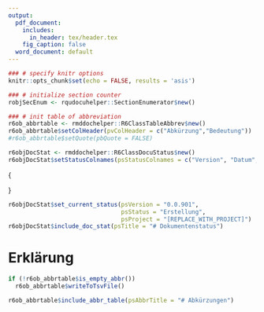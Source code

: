```yaml
---
output:
  pdf_document:
    includes:
      in_header: tex/header.tex
    fig_caption: false
  word_document: default
---
```


```r
### # specify knitr options
knitr::opts_chunk$set(echo = FALSE, results = 'asis')
```

```r
### # initialize section counter
robjSecEnum <- rqudocuhelper::SectionEnumerator$new()
```

```r
### # init table of abbreviation
r6ob_abbrtable <- rmddochelper::R6ClassTableAbbrev$new()
r6ob_abbrtable$setColHeader(pvColHeader = c("Abkürzung","Bedeutung"))
#r6ob_abbrtable$setQuote(pbQuote = FALSE)
```

```r
r6objDocStat <- rmddochelper::R6ClassDocuStatus$new()
r6objDocStat$setStatusColnames(psStatusColnames = c("Version", "Datum", "Wer","Status", "Projekt"))
```

\begin{flushright}
\includegraphics[width=0.7\linewidth]{png/QualitasLogo.png}
\end{flushright}


\fcolorbox{white}{white}{
	\parbox[t]{1.0\linewidth}{
		\centering \fontsize{12pt}{20pt}\selectfont % 
		\vspace*{0.5cm} % 

		\hfill [Betreff]

		\vspace*{0.5cm} 
	}
}

\vspace*{0.5cm}

\fcolorbox{red}{white}{
	\parbox[t]{1.0\linewidth}{
		\centering \fontsize{25pt}{40pt}\selectfont %

		\vspace*{1.5cm}
    Title

		\vspace*{1.5cm} % Space between the end of the title and the bottom of the grey box
	}
}

\vspace*{1cm}

\begin{center}
\includegraphics[width=\textwidth]{png/WordCloud.png}
\end{center}

\vspace{5ex}
{\centering \small
\hfill
\begin{tabular}{l}
Peter von Rohr                      \\
FB EDV, Qualitas AG                 \\
Chamerstrasse 56, CH-6300 Zug       \\
\verb+http://www.qualitasag.ch+     \\
\verb+peter.vonrohr@qualitasag.ch+  
\end{tabular}
}

\pagebreak

\tableofcontents

\pagebreak


```r
r6objDocStat$set_current_status(psVersion = "0.0.901",
                                psStatus = "Erstellung",  
                                psProject = "[REPLACE_WITH_PROJECT]")
r6objDocStat$include_doc_stat(psTitle = "# Dokumentenstatus")
```


\pagebreak


# Erklärung


<!-- ------------------------------------------------------------------------------------ --
  -- END of document:  Below this must not be anything, except the table of abbreviations --
  -- ------------------------------------------------------------------------------------ --> 

\pagebreak

```r
if (!r6ob_abbrtable$is_empty_abbr())
  r6ob_abbrtable$writeToTsvFile()
```

```r
r6ob_abbrtable$include_abbr_table(psAbbrTitle = "# Abkürzungen")
```
